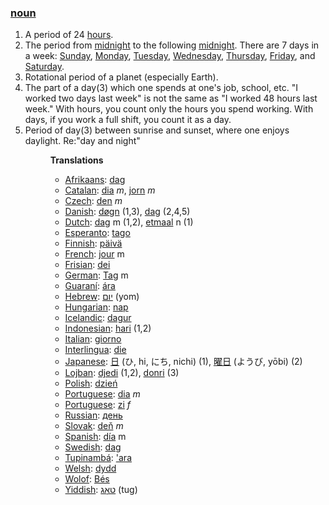 ===[[noun]]===
#A period of 24 [[hour]]s.
#The period from [[midnight]] to the following [[midnight]]. There are 7 days in a week: [[Sunday]], [[Monday]], [[Tuesday]], [[Wednesday]], [[Thursday]], [[Friday]], and [[Saturday]]. 
#Rotational period of a planet (especially Earth).
#The part of a day(3) which one spends at one's job, school, etc. "I worked two days last week" is not the same as "I worked 48 hours last week." With hours, you count only the hours you spend working. With days, if you work a full shift, you count it as a day.
#Period of day(3) between sunrise and sunset, where one enjoys daylight. Re:"day and night"
#:'''Translations'''
#:*[[Afrikaans]]: [[dag]]
#:*[[Catalan]]: [[dia]] ''m'', [[jorn]] ''m''
#:*[[Czech]]: [[den]] ''m''
#:*[[Danish]]: [[døgn]] (1,3), [[dag]] (2,4,5)
#:*[[Dutch]]: [[dag]] m (1,2), [[etmaal]] n (1)
#:*[[Esperanto]]: [[tago]]
#:*[[Finnish]]: [[päivä]]
#:*[[French]]: [[jour]] m
#:*[[Frisian]]: [[dei]]
#:*[[German]]: [[Tag]] m
#:*[[Guaraní]]: [[ára]]
#:*[[Hebrew]]: [[יום]] (yom)
#:*[[Hungarian]]: [[nap]]
#:*[[Icelandic]]: [[dagur]]
#:*[[Indonesian]]: [[hari]] (1,2)
#:*[[Italian]]: [[giorno]]
#:*[[Interlingua]]: [[die]]
#:*[[Japanese]]: [[日]] (ひ, hi, にち, nichi) (1), [[曜日]] (ようび, yōbi) (2)
#:*[[Lojban]]: [[djedi]] (1,2), [[donri]] (3)
#:*[[Polish]]: [[dzień]]
#:*[[Portuguese]]: [[dia]] ''m''
#:*[[Portuguese]]: [[zi]] ''f''
#:*[[Russian]]: [[день]]
#:*[[Slovak]]: [[deň]] ''m''
#:*[[Spanish]]: [[día]] m
#:*[[Swedish]]: [[dag]]
#:*[[Tupinambá]]: [['ara]]
#:*[[Welsh]]: [[dydd]]
#:*[[Wolof]]: [[Bés]]
#:*[[Yiddish]]: [[טאָג]] (tug)
